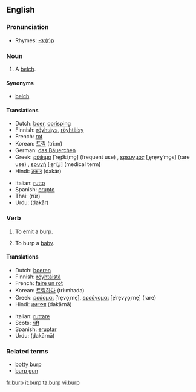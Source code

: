==English==

===Pronunciation===
*Rhymes: [[Rhymes:English:-ɜː(r)p|-ɜː(r)p]]

===Noun===
{{en-noun}}

# A [[belch]].

====Synonyms====
*[[belch]]

====Translations====
{{top}}
*Dutch: [[boer]], [[oprisping]]
*Finnish: [[röyhtäys]], [[röyhtäisy]]
*French: [[rot]] {{m}}
*Korean: [[트림]] (tri:m)
*German: [[das Bäuerchen]]
*Greek: [[ρέψιμο]] [ˈre̞p͡siˌmo̞] (frequent use) {{n}}, [[ερευγμός]] [ˌe̞re̞vɣˈmo̞s] (rare use) {{m}}, [[ερυγή]] [ˌe̞riˈʝi] (medical term) {{f}}
*Hindi: [[डकार]] (ḍakār) {{f}}
{{mid}}
*Italian: [[rutto]] {{m}}
*Spanish: [[erupto]] {{m}}
*Thai: {{THchar|[[เรอ]]}} (rŭr)
*Urdu: {{URchar|[[ڈکار]]}} (ḍakār) {{f}}
{{bottom}}

===Verb===
{{en-verb}}

# {{intransitive}} To [[emit]] a burp.
# {{transitive}} To burp a [[baby]].

====Translations====
{{top}}
*Dutch: [[boeren]]
*Finnish: [[röyhtäistä]]
*French: [[faire un rot]]
*Korean: [[트림하다]] (tri:mhada)
*Greek: [[ρεύομαι]] [ˈre̞vo̞ˌme̞], [[ερεύγομαι]] [e̞ˈre̞vɣo̞ˌme̞] (rare)
*Hindi: [[डकारना]] (ḍakārnā)
{{mid}}
*Italian: [[ruttare]]
*Scots: [[rift#Scots|rift]]
*Spanish: [[eruptar]]
*Urdu: {{URchar|[[ڈکارنا]]}} (ḍakārnā)
{{bottom}}

===Related terms===
*[[botty burp]]
*[[burp gun]]

[[fr:burp]]
[[it:burp]]
[[ta:burp]]
[[vi:burp]]